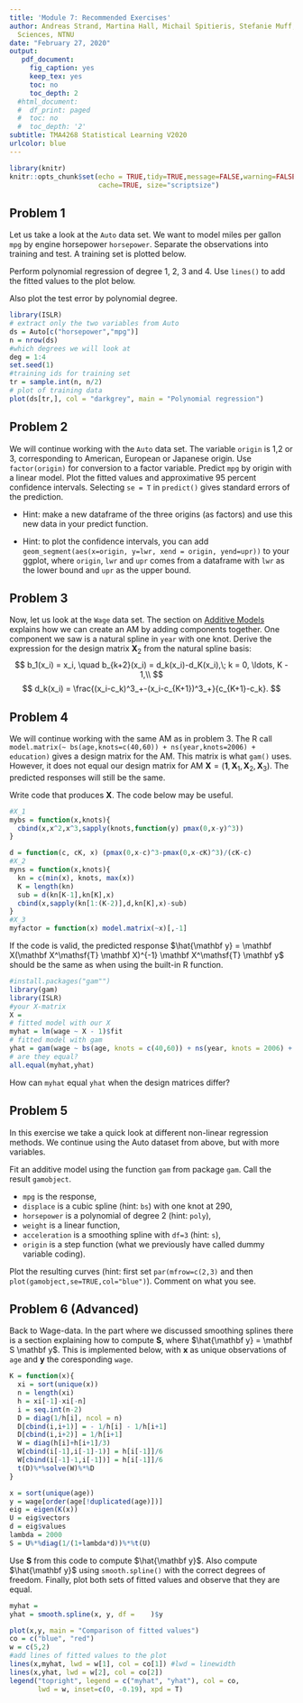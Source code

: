 ```yaml
---
title: 'Module 7: Recommended Exercises'
author: Andreas Strand, Martina Hall, Michail Spitieris, Stefanie Muff, Department of Mathematical
  Sciences, NTNU
date: "February 27, 2020"
output:
   pdf_document:
     fig_caption: yes
     keep_tex: yes
     toc: no
     toc_depth: 2
  #html_document:
  #  df_print: paged
  #  toc: no
  #  toc_depth: '2'
subtitle: TMA4268 Statistical Learning V2020
urlcolor: blue
---
```


```r
library(knitr)
knitr::opts_chunk$set(echo = TRUE,tidy=TRUE,message=FALSE,warning=FALSE,strip.white=TRUE,prompt=FALSE,
                      cache=TRUE, size="scriptsize")

```

## Problem 1 

Let us take a look at the `Auto` data set. We want to model miles per gallon `mpg` by engine horsepower `horsepower`. Separate the observations into training and test. A training set is plotted below.

Perform polynomial regression of degree 1, 2, 3 and 4. Use `lines()` to add the fitted values to the plot below.

Also plot the test error by polynomial degree.
```r
library(ISLR)
# extract only the two variables from Auto
ds = Auto[c("horsepower","mpg")]
n = nrow(ds)
#which degrees we will look at
deg = 1:4
set.seed(1)
#training ids for training set
tr = sample.int(n, n/2)
# plot of training data
plot(ds[tr,], col = "darkgrey", main = "Polynomial regression")
```

## Problem 2

We will continue working with the `Auto` data set. The variable `origin` is 1,2 or 3, corresponding to American, European or Japanese origin. Use `factor(origin)` for conversion to a factor variable. Predict `mpg` by origin with a linear model. Plot the fitted values and approximative 95 percent confidence intervals. Selecting `se = T` in `predict()` gives standard errors of the prediction.
  
  * Hint: make a new dataframe of the three origins (as factors) and use this new data in your predict function.
  
  * Hint: to plot the confidence intervals, you can add `geom_segment(aes(x=origin, y=lwr, xend = origin, yend=upr))` to your ggplot, where `origin`, `lwr` and `upr` comes from a dataframe with `lwr` as the lower bound and `upr` as the upper bound.


## Problem 3

Now, let us look at the `Wage` data set. The section on [Additive Models](https://htmlpreview.github.io/?https://github.com/stefaniemuff/statlearning/blob/master/7BeyondLinear/7BeyondLinear.html) explains how we can create an AM by adding components together. One component we saw is a natural spline in `year` with one knot. Derive the expression for the design matrix $\mathbf X_2$ from the natural spline basis:
$$
b_1(x_i) = x_i, \quad b_{k+2}(x_i) = d_k(x_i)-d_K(x_i),\; k = 0, \ldots, K - 1,\\
$$
$$
d_k(x_i) = \frac{(x_i-c_k)^3_+-(x_i-c_{K+1})^3_+}{c_{K+1}-c_k}.
$$


## Problem 4

We will continue working with the same AM as in problem 3. The R call `model.matrix(~ bs(age,knots=c(40,60)) + ns(year,knots=2006) + education)` gives a design matrix for the AM. This matrix is what `gam()` uses. However, it does not equal our design matrix for AM $\mathbf X = (\mathbf{1}, \mathbf{X}_1, \mathbf{X}_2, \mathbf{X}_3)$. The predicted responses will still be the same. 

Write code that produces $\mathbf X$. The code below may be useful.
```r
#X_1
mybs = function(x,knots){
  cbind(x,x^2,x^3,sapply(knots,function(y) pmax(0,x-y)^3))
}

d = function(c, cK, x) (pmax(0,x-c)^3-pmax(0,x-cK)^3)/(cK-c)
#X_2
myns = function(x,knots){
  kn = c(min(x), knots, max(x))
  K = length(kn)
  sub = d(kn[K-1],kn[K],x)
  cbind(x,sapply(kn[1:(K-2)],d,kn[K],x)-sub)
}
#X_3
myfactor = function(x) model.matrix(~x)[,-1]
```

If the code is valid, the predicted response $\hat{\mathbf y} = \mathbf X(\mathbf X^\mathsf{T} \mathbf X)^{-1} \mathbf X^\mathsf{T} \mathbf y$ should be the same as when using the built-in R function.
```r
#install.packages("gam"")
library(gam)
library(ISLR)
#your X-matrix
X = 
# fitted model with our X
myhat = lm(wage ~ X - 1)$fit
# fitted model with gam
yhat = gam(wage ~ bs(age, knots = c(40,60)) + ns(year, knots = 2006) + education)$fit
# are they equal?
all.equal(myhat,yhat)
```

How can `myhat` equal `yhat` when the design matrices differ?  

## Problem 5

In this exercise we take a quick look at different non-linear regression methods. We continue using the Auto dataset from above, but with more variables.

Fit an additive model using the function `gam` from package `gam`. Call the result `gamobject`. 
    
  * `mpg` is the response, 
  * `displace` is a cubic spline (hint: `bs`) with one knot at 290,
  * `horsepower` is a polynomial of degree 2 (hint: `poly`),
  * `weight` is a linear function,
  * `acceleration` is a smoothing spline with `df=3` (hint: `s`), 
  * `origin` is a step function (what we previously have called dummy variable coding).

Plot the resulting curves (hint: first set `par(mfrow=c(2,3)` and then `plot(gamobject,se=TRUE,col="blue")`). Comment on what you see.


## Problem 6 (Advanced)

Back to Wage-data. In the part where we discussed smoothing splines there is a section explaining how to compute $\mathbf S$, where $\hat{\mathbf y} = \mathbf S \mathbf y$. This is implemented below, with $\mathbf x$ as unique observations of `age` and $\mathbf y$ the coresponding `wage`.
```r
K = function(x){
  xi = sort(unique(x))
  n = length(xi)
  h = xi[-1]-xi[-n]
  i = seq.int(n-2)
  D = diag(1/h[i], ncol = n)
  D[cbind(i,i+1)] = - 1/h[i] - 1/h[i+1]
  D[cbind(i,i+2)] = 1/h[i+1]
  W = diag(h[i]+h[i+1]/3)
  W[cbind(i[-1],i[-1]-1)] = h[i[-1]]/6
  W[cbind(i[-1]-1,i[-1])] = h[i[-1]]/6
  t(D)%*%solve(W)%*%D
}

x = sort(unique(age))
y = wage[order(age[!duplicated(age)])]
eig = eigen(K(x))
U = eig$vectors
d = eig$values
lambda = 2000
S = U%*%diag(1/(1+lambda*d))%*%t(U)
```
Use $\mathbf S$ from this code to compute $\hat{\mathbf y}$. Also compute $\hat{\mathbf y}$ using `smooth.spline()` with the correct degrees of freedom. Finally, plot both sets of fitted values and observe that they are equal.
```r
myhat = 
yhat = smooth.spline(x, y, df =    )$y

plot(x,y, main = "Comparison of fitted values")
co = c("blue", "red")
w = c(5,2)
#add lines of fitted values to the plot
lines(x,myhat, lwd = w[1], col = co[1]) #lwd = linewidth
lines(x,yhat, lwd = w[2], col = co[2])
legend("topright", legend = c("myhat", "yhat"), col = co,
       lwd = w, inset=c(0, -0.19), xpd = T)
```
